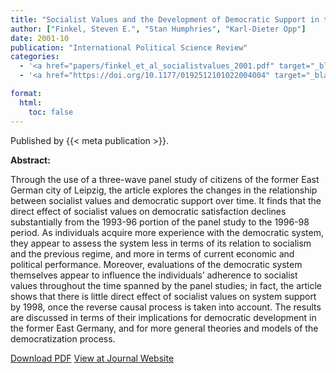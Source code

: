 ```yaml
---
title: "Socialist Values and the Development of Democratic Support in the Former East Germany"
author: ["Finkel, Steven E.", "Stan Humphries", "Karl-Dieter Opp"]
date: 2001-10
publication: "International Political Science Review"
categories:
  - '<a href="papers/finkel_et_al_socialistvalues_2001.pdf" target="_blank">PDF</a>'
  - '<a href="https://doi.org/10.1177/0192512101022004004" target="_blank">Journal</a>'

format:
  html:
    toc: false
---
```


Published by {{< meta publication >}}.

**Abstract:**

::: justify-text
Through the use of a three-wave panel study of citizens of the former East German city of Leipzig, the article explores the changes in the relationship between socialist values and democratic support over time. It finds that the direct effect of socialist values on democratic satisfaction declines substantially from the 1993-96 portion of the panel study to the 1996-98 period. As individuals acquire more experience with the democratic system, they appear to assess the system less in terms of its relation to socialism and the previous regime, and more in terms of current economic and political performance. Moreover, evaluations of the democratic system themselves appear to influence the individuals' adherence to socialist values throughout the time spanned by the panel studies; in fact, the article shows that there is little direct effect of socialist values on system support by 1998, once the reverse causal process is taken into account. The results are discussed in terms of their implications for democratic development in the former East Germany, and for more general theories and models of the democratization process.
:::

[Download PDF](papers/finkel_et_al_socialistvalues_2001.pdf){.btn .btn-outline-success target="_blank"} [View at Journal Website](https://doi.org/10.1177/0192512101022004004){.btn .btn-outline-success target="_blank"}
